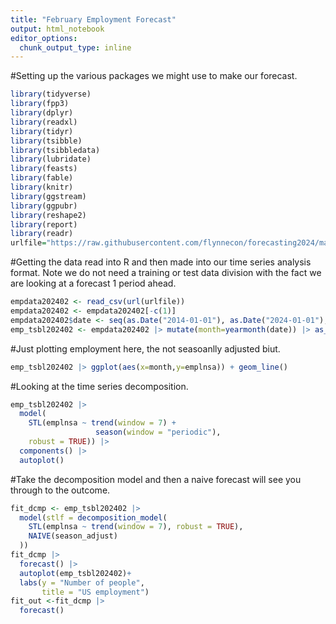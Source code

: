 ```yaml
---
title: "February Employment Forecast"
output: html_notebook
editor_options: 
  chunk_output_type: inline
---
```




#Setting up the various packages we might use to make our forecast. 
```r
library(tidyverse)
library(fpp3)
library(dplyr)
library(readxl)
library(tidyr)
library(tsibble)
library(tsibbledata)
library(lubridate)
library(feasts)
library(fable)
library(knitr)
library(ggstream)
library(ggpubr)
library(reshape2)
library(report)
library(readr)
urlfile="https://raw.githubusercontent.com/flynnecon/forecasting2024/main/emp-202401.csv"
```
#Getting the data read into R and then made into our time series analysis format. Note we do not need a training or test data division with the fact we are looking at a forecast 1 period ahead.
```r
empdata202402 <- read_csv(url(urlfile))
empdata202402 <- empdata202402[-c(1)]
empdata202402$date <- seq(as.Date("2014-01-01"), as.Date("2024-01-01"), by="1 month")
emp_tsbl202402 <- empdata202402 |> mutate(month=yearmonth(date)) |> as_tsibble(index=month)
```
#Just plotting employment here, the not seasoanlly adjusted biut. 
```r
emp_tsbl202402 |> ggplot(aes(x=month,y=emplnsa)) + geom_line()
```
#Looking at the time series decomposition.
```r
emp_tsbl202402 |>
  model(
    STL(emplnsa ~ trend(window = 7) +
                   season(window = "periodic"),
    robust = TRUE)) |>
  components() |>
  autoplot()
```

#Take the decomposition model and then a naive forecast will see you through to the outcome. 
```r
fit_dcmp <- emp_tsbl202402 |>
  model(stlf = decomposition_model(
    STL(emplnsa ~ trend(window = 7), robust = TRUE),
    NAIVE(season_adjust)
  ))
fit_dcmp |>
  forecast() |>
  autoplot(emp_tsbl202402)+
  labs(y = "Number of people",
       title = "US employment")
fit_out <-fit_dcmp |>
  forecast()
```
